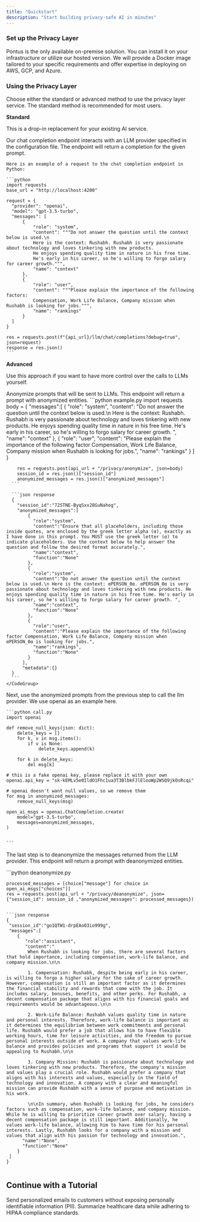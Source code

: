 ```yaml
---
title: "Quickstart"
description: "Start building privacy-safe AI in minutes"
---
```


### Set up the Privacy Layer

Pontus is the only available on-premise solution. You can install it on your infrastructure or utilize our hosted version. We will provide a Docker image tailored to your specific requirements and offer expertise in deploying on AWS, GCP, and Azure.

### Using the Privacy Layer

Choose either the standard or advanced method to use the privacy layer service. The standard method is recommended for most users.

**Standard**

This is a drop-in replacement for your existing AI service.

<AccordionGroup>
  <Accordion title="Start a Chat Completion Session" icon="message">
    Our chat completion endpoint interacts with an LLM provider specified in the configuration file. The endpoint will return a completion for the given prompt.

    Here is an example of a request to the chat completion endpoint in Python:

    ```python
    import requests
    base_url = "http://localhost:4200"

    request = {
      "provider": "openai",
      "model": "gpt-3.5-turbo",
      "messages": [
          {
              "role": "system",
              "content": """Do not answer the question until the context below is used.\n 
              Here is the context: Rushabh. Rushabh is very passionate about technology and loves tinkering with new products. 
              He enjoys spending quality time in nature in his free time. 
              He's early in his career, so he's willing to forgo salary for career growth.""",
              "name": "context"
          },
          {
              "role": "user",
              "content": """Please explain the importance of the following factors: 
              Compensation, Work Life Balance, Company mission when Rushabh is looking for jobs.""",
              "name": "rankings"
          }
      ]
    }

    res = requests.post(f"{api_url}/llm/chat/completions?debug=true", json=request)
    response = res.json()
    ```
  </Accordion>
</AccordionGroup>

**Advanced**

Use this approach if you want to have more control over the calls to LLMs yourself.

<AccordionGroup>
  <Accordion title="Anonymize">
    Anonymize prompts that will be sent to LLMs. This endpoint will return a prompt with anonymized entities.
    <CodeGroup>
      ```python example.py
        import requests
        body =  {
          "messages":[
                {
                    "role": "system",
                    "content": "Do not answer the question until the context below is used.\n Here is the context: Rushabh. Rushabh is very passionate about technology and loves tinkering with new products. He enjoys spending quality time in nature in his free time. He's early in his career, so he's willing to forgo salary for career growth. ",
                    "name": "context"
                },
                {
                    "role": "user",
                    "content": "Please explain the importance of the following factor Compensation, Work Life Balance, Company mission when Rushabh is looking for jobs.",
                    "name": "rankings"
                }
          ]
        }

        res = requests.post(api_url + "/privacy/anonymize", json=body)
        session_id = res.json()["session_id"]
        anonymized_messages = res.json()["anonymized_messages"]
      ```

      ```json response
      {
        "session_id":"72STNE-ByqSxx28GuNahog",
        "anonymized_messages":[
            {
              "role":"system",
              "content":"Ensure that all placeholders, including those inside quotes, are enclosed by the greek letter alpha (α), exactly as I have done in this prompt. You MUST use the greek letter (α) to indicate placeholders. Use the context below to help answer the question and follow the desired format accurately.",
              "name":"context",
              "function":"None"
            },
            {
              "role":"system",
              "content":"Do not answer the question until the context below is used.\n Here is the context: αPERSON_0α. αPERSON_0α is very passionate about technology and loves tinkering with new products. He enjoys spending quality time in nature in his free time. He's early in his career, so he's willing to forgo salary for career growth. ",
              "name":"context",
              "function":"None"
            },
            {
              "role":"user",
              "content":"Please explain the importance of the following factor Compensation, Work Life Balance, Company mission when αPERSON_0α is looking for jobs.",
              "name":"rankings",
              "function":"None"
            }
          ],
          "metadata":{}
      }
      ```
    </CodeGroup>
  </Accordion>
  <Accordion title="Call LLM Provider">
    Next, use the anonymized prompts from the previous step to call the llm provider. We use openai as an example here.

    ```python call.py
    import openai

    def remove_null_keys(json: dict):
        delete_keys = []
        for k, v in msg.items():
            if v is None:
                delete_keys.append(k)

        for k in delete_keys:
            del msg[k]

    # this is a fake openai key, please replace it with your own
    openai.api_key = "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"

    # openai doesn't want null values, so we remove them
    for msg in anonymized_messages:
        remove_null_keys(msg)

    open_ai_msgs = openai.ChatCompletion.create(
        model="gpt-3.5-turbo",
        messages=anonymized_messages,
    )


    ```

  </Accordion>

  <Accordion title="Deanonymize">

  The last step is to deanonymize the messages returned from the LLM provider. This endpoint will return a prompt with deanonymized entities.

  <CodeGroup>
  ```python deanonymize.py

    processed_messages = [choice["message"] for choice in open_ai_msgs["choices"]]
    res = requests.post(api_url + "/privacy/deanonymize", json={"session_id": session_id ,"anonymized_messages": processed_messages})
  ```

  ```json response
{
   "session_id":"go1QTW1-drpEAoO3io999g",
   "messages":[
      {
         "role":"assistant",
         "content":"
          When Rushabh is looking for jobs, there are several factors that hold importance, including compensation, work-life balance, and company mission.\n\n
          
          1. Compensation: Rushabh, despite being early in his career, is willing to forgo a higher salary for the sake of career growth. However, compensation is still an important factor as it determines the financial stability and rewards that come with the job. It includes salary, bonuses, benefits, and other perks. For Rushabh, a decent compensation package that aligns with his financial goals and requirements would be advantageous.\n\n
          
          2. Work-Life Balance: Rushabh values quality time in nature and personal interests. Therefore, work-life balance is important as it determines the equilibrium between work commitments and personal life. Rushabh would prefer a job that allows him to have flexible working hours, time for leisure activities, and the freedom to pursue personal interests outside of work. A company that values work-life balance and provides policies and programs that support it would be appealing to Rushabh.\n\n
          
          3. Company Mission: Rushabh is passionate about technology and loves tinkering with new products. Therefore, the company's mission and values play a crucial role. Rushabh would prefer a company that aligns with his interests and values, especially in the field of technology and innovation. A company with a clear and meaningful mission can provide Rushabh with a sense of purpose and motivation in his work.
          
          \n\nIn summary, when Rushabh is looking for jobs, he considers factors such as compensation, work-life balance, and company mission. While he is willing to prioritize career growth over salary, having a decent compensation package is still important. Additionally, he values work-life balance, allowing him to have time for his personal interests. Lastly, Rushabh looks for a company with a mission and values that align with his passion for technology and innovation.",
        "name":"None",
        "function":"None"
      }
   ]
}


  ```
  </CodeGroup>

  </Accordion>

</AccordionGroup>

## Continue with a Tutorial

<CardGroup cols={2}>
  <Card
    title="Marketing Emails"
    icon="envelope"
    href="tutorials/email-marketing"
  >
    Send personalized emails to customers without exposing personally identifiable information (PII).
  </Card>
  <Card
    title="Summarizing Healthcare Data"
    icon="heart"
    href="tutorials/healthcare-doc"
  >
    Summarize healthcare data while adhering to HIPAA compliance standards.
  </Card>
</CardGroup>
